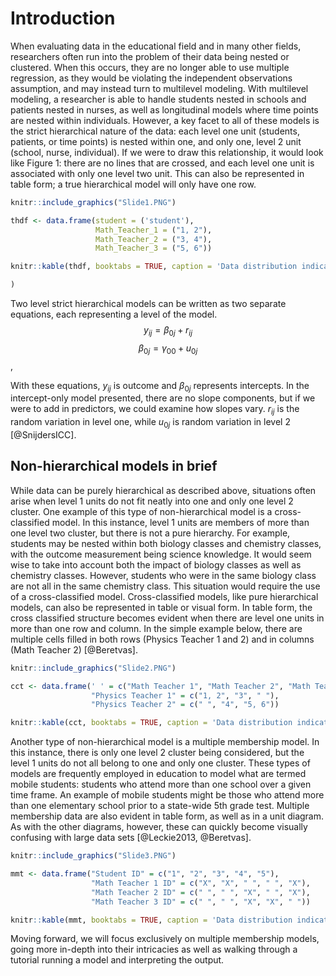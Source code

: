 # Introduction 

When evaluating data in the educational field and in many other fields, researchers often run into the problem of their data being nested or clustered.  When this occurs, they are no longer able to use multiple regression, as they would be violating the independent observations assumption, and may instead turn to multilevel modeling.  With multilevel modeling, a researcher is able to handle students nested in schools and patients nested in nurses, as well as longitudinal models where time points are nested within individuals.  However, a key facet to all of these models is the strict hierarchical nature of the data: each level one unit (students, patients, or time points) is nested within one, and only one, level 2 unit (school, nurse, individual).  If we were to draw this relationship, it would look like Figure 1: there are no lines that are crossed, and each level one unit is associated with only one level two unit.  This can also be represented in table form; a true hierarchical model will only have one row.  

```r
knitr::include_graphics("Slide1.PNG")
```

```r
thdf <- data.frame(student = ('student'),
                   Math_Teacher_1 = ("1, 2"),
                   Math_Teacher_2 = ("3, 4"),
                   Math_Teacher_3 = ("5, 6"))
```

```r
knitr::kable(thdf, booktabs = TRUE, caption = 'Data distribution indicating a true hierarchical model'

)
```

Two level strict hierarchical models can be written as two separate equations, each representing a level of the model.   
$$y_{ij} = \beta_{0j} + r_{ij}$$ 
$$\beta_{0j} = \gamma_{00} + u_{0j}$$, 

With these equations, $y_{ij}$ is outcome and $\beta_{0j}$ represents intercepts.  In the intercept-only model presented, there are no slope components, but if we were to add in predictors, we could examine how slopes vary.  $r_{ij}$ is the random variation in level one, while $u_{0j}$ is random variation in level 2 [@SnijdersICC].

## Non-hierarchical models in brief
While data can be purely hierarchical as described above, situations often arise when level 1 units do not fit neatly into one and only one level 2 cluster.  One example of this type of non-hierarchical model is a cross-classified model.  In this instance, level 1 units are members of more than one level two cluster, but there is not a pure hierarchy.  For example, students may be nested within both biology classes and chemistry classes, with the outcome measurement being science knowledge.  It would seem wise to take into account both the impact of biology classes as well as chemistry classes.  However, students who were in the same biology class are not all in the same chemistry class.  This situation would require the use of a cross-classified model.  Cross-classified models, like pure hierarchical models, can also be represented in table or visual form.  In table form, the cross classified structure becomes evident when there are level one units in more than one row and column.  In the simple example below, there are multiple cells filled in both rows (Physics Teacher 1 and 2) and in columns (Math Teacher 2) [@Beretvas].
```r
knitr::include_graphics("Slide2.PNG")
```

```r
cct <- data.frame(' ' = c("Math Teacher 1", "Math Teacher 2", "Math Teacher 3"),
                  "Physics Teacher 1" = c("1, 2", "3", " "),
                  "Physics Teacher 2" = c(" ", "4", "5, 6"))
```
```r

knitr::kable(cct, booktabs = TRUE, caption = 'Data distribution indicating a cross-classified model')
```

Another type of non-hierarchical model is a multiple membership model.  In this instance, there is only one level 2 cluster being considered, but the level 1 units do not all belong to one and only one cluster.  These types of models are frequently employed in education to model what are termed mobile students: students who attend more than one school over a given time frame.  An example of mobile students might be those who attend more than one elementary school prior to a state-wide 5th grade test.  Multiple membership data are also evident in table form, as well as in a unit diagram. As with the other diagrams, however, these can quickly become visually confusing with large data sets [@Leckie2013, @Beretvas]. 
```r
knitr::include_graphics("Slide3.PNG")
```

```r
mmt <- data.frame("Student ID" = c("1", "2", "3", "4", "5"),
                  "Math Teacher 1 ID" = c("X", "X", " ", " ", "X"),
                  "Math Teacher 2 ID" = c(" ", " ", "X", " ", "X"),
                  "Math Teacher 3 ID" = c(" ", " ", "X", "X", " "))
```
```r

knitr::kable(mmt, booktabs = TRUE, caption = 'Data distribution indicating a multiple membership model')
```

Moving forward, we will focus exclusively on multiple membership models, going more in-depth into their intricacies as well as walking through a tutorial running a model and interpreting the output.




